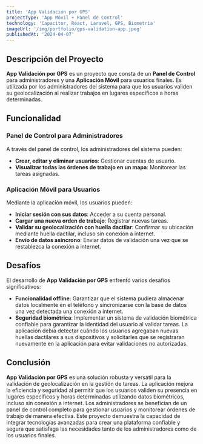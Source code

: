 ```yaml
---
title: 'App Validación por GPS'
projectType: 'App Móvil + Panel de Control'
technology: 'Capacitor, React, Laravel, GPS, Biometría'
imageUrl: '/img/portfolio/gps-validation-app.jpeg'
publishedAt: '2024-04-07'
---
```

## Descripción del Proyecto

**App Validación por GPS** es un proyecto que consta de un **Panel de Control** para administradores y una **Aplicación Móvil** para usuarios finales. Es utilizada por los administradores del sistema para que los usuarios validen su geolocalización al realizar trabajos en lugares específicos a horas determinadas.

## Funcionalidad

### Panel de Control para Administradores
A través del panel de control, los administradores del sistema pueden:

- **Crear, editar y eliminar usuarios**: Gestionar cuentas de usuario.
- **Visualizar todas las órdenes de trabajo en un mapa**: Monitorear las tareas asignadas.

### Aplicación Móvil para Usuarios
Mediante la aplicación móvil, los usuarios pueden:

- **Iniciar sesión con sus datos**: Acceder a su cuenta personal.
- **Cargar una nueva orden de trabajo**: Registrar nuevas tareas.
- **Validar su geolocalización con huella dactilar**: Confirmar su ubicación mediante huella dactilar, incluso sin conexión a internet.
- **Envío de datos asíncrono**: Enviar datos de validación una vez que se restablezca la conexión a internet.

## Desafíos

El desarrollo de **App Validación por GPS** enfrentó varios desafíos significativos:

- **Funcionalidad offline**: Garantizar que el sistema pudiera almacenar datos localmente en el teléfono y sincronizarse con la base de datos una vez detectada una conexión a internet.
- **Seguridad biométrica**: Implementar un sistema de validación biométrica confiable para garantizar la identidad del usuario al validar tareas. La aplicación debía detectar cuándo los usuarios agregaban nuevas huellas dactilares a sus dispositivos y solicitarles que se registraran nuevamente en la aplicación para evitar validaciones no autorizadas.

## Conclusión

**App Validación por GPS** es una solución robusta y versátil para la validación de geolocalización en la gestión de tareas. La aplicación mejora la eficiencia y seguridad al permitir que los usuarios validen su presencia en lugares específicos y horas determinadas utilizando datos biométricos, incluso sin conexión a internet. Los administradores se benefician de un panel de control completo para gestionar usuarios y monitorear órdenes de trabajo de manera efectiva. Este proyecto demuestra la capacidad de integrar tecnologías avanzadas para crear una plataforma confiable y segura que satisfaga las necesidades tanto de los administradores como de los usuarios finales.
